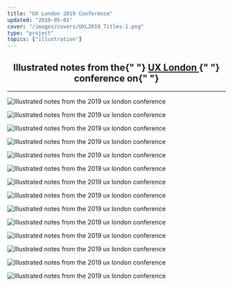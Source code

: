 ```yaml
---
title: "UX London 2019 Conference"
updated: "2019-05-01"
cover: "/images/covers/UXL2019_Titles-1.png"
type: "project"
topics: ["illustration"]
---
```


<Center>

<h2>
    Illustrated notes from the{" "}
    <a noTip href="https://2019.uxlondon.com/">
        UX London
    </a>{" "}
    conference on{" "}
</h2>

</Center>

---

<img
    alt="Illustrated notes from the 2019 ux london conference"
    src="https://res.cloudinary.com/dg3gyk0gu/image/upload/c_scale,w_1200/v1594503782/maggieappleton.com/uxlondon-2019/UXL_D3_EHall-copy.png"
/>

<img
    alt="Illustrated notes from the 2019 ux london conference"
    src="https://res.cloudinary.com/dg3gyk0gu/image/upload/c_scale,w_1200/v1594503781/maggieappleton.com/uxlondon-2019/UXL_D3_ESappington.png"
/>

<img
    alt="Illustrated notes from the 2019 ux london conference"
    src="https://res.cloudinary.com/dg3gyk0gu/image/upload/c_scale,w_1200/v1594503772/maggieappleton.com/uxlondon-2019/UXL_D1_MNix.png"
/>

<img
    alt="Illustrated notes from the 2019 ux london conference"
    src="https://res.cloudinary.com/dg3gyk0gu/image/upload/c_scale,w_1200/v1594503772/maggieappleton.com/uxlondon-2019/UXL_D1_JAustin.png"
/>

<img
    alt="Illustrated notes from the 2019 ux london conference"
    src="https://res.cloudinary.com/dg3gyk0gu/image/upload/c_scale,w_1200/v1594503772/maggieappleton.com/uxlondon-2019/UXL_D2_JHegeman.png"
/>

<img
    alt="Illustrated notes from the 2019 ux london conference"
    src="https://res.cloudinary.com/dg3gyk0gu/image/upload/c_scale,w_1200/v1594503774/maggieappleton.com/uxlondon-2019/UXL_D1_SRichards-3.png"
/>

<img
    alt="Illustrated notes from the 2019 ux london conference"
    src="https://res.cloudinary.com/dg3gyk0gu/image/upload/c_scale,w_1200/v1594503776/maggieappleton.com/uxlondon-2019/UXL_D2_JMacleod.png"
/>

<img
    alt="Illustrated notes from the 2019 ux london conference"
    src="https://res.cloudinary.com/dg3gyk0gu/image/upload/c_scale,w_1200/v1594503777/maggieappleton.com/uxlondon-2019/UXL_D2_KKoch.png"
/>

<img
    alt="Illustrated notes from the 2019 ux london conference"
    src="https://res.cloudinary.com/dg3gyk0gu/image/upload/c_scale,w_1200/v1594503779/maggieappleton.com/uxlondon-2019/UXL_D2_JSpool.png"
/>

<img
    alt="Illustrated notes from the 2019 ux london conference"
    src="https://res.cloudinary.com/dg3gyk0gu/image/upload/c_scale,w_1200/v1594503775/maggieappleton.com/uxlondon-2019/UXL_D1_AConnor-copy.png"
/>

<img
    alt="Illustrated notes from the 2019 ux london conference"
    src="https://res.cloudinary.com/dg3gyk0gu/image/upload/c_scale,w_1200/v1594503778/maggieappleton.com/uxlondon-2019/UXL_D2_SSelzer.png"
/>

<img
    alt="Illustrated notes from the 2019 ux london conference"
    src="https://res.cloudinary.com/dg3gyk0gu/image/upload/c_scale,w_1200/v1594503772/maggieappleton.com/uxlondon-2019/UXL_D1_EConnolly.png"
/>

<img
    alt="Illustrated notes from the 2019 ux london conference"
    src="https://res.cloudinary.com/dg3gyk0gu/image/upload/c_scale,w_1200/v1594503781/maggieappleton.com/uxlondon-2019/UXL_D3_JClark.png"
/>

<img
    alt="Illustrated notes from the 2019 ux london conference"
    src="https://res.cloudinary.com/dg3gyk0gu/image/upload/c_scale,w_1200/v1594503782/maggieappleton.com/uxlondon-2019/UXL_D3_SDoody.png"
/>

<br />
<br />
